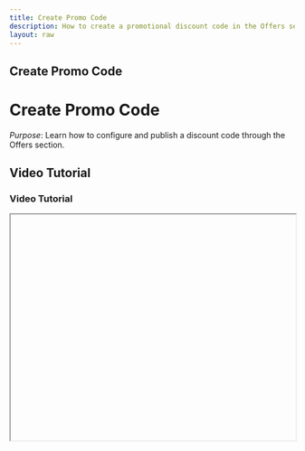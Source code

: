 ```yaml
---
title: Create Promo Code
description: How to create a promotional discount code in the Offers section.
layout: raw
---
```



<div className="mdx-content">

## Create Promo Code

<h1 className="text-3xl font-bold text-gray-900 mb-4">Create Promo Code</h1>  

*Purpose*: Learn how to configure and publish a discount code through the Offers section.

## Video Tutorial

<h3 className="text-xl font-medium text-gray-800 mb-2">Video Tutorial</h3>

<iframe
  width="100%"
  height="400"
  title="Create Promo Code Tutorial"
  allowFullScreen
  className="rounded-lg"
/>

---

## Steps:

<h2 className="text-2xl font-semibold text-gray-800 mt-8 mb-4">Step-by-step Instructions</h2>

❶ **Navigate to the Offers section**  
Click on **Offers** in the sidebar.

❷ **Click the Promo Code tab**  
Inside Offers, click the **Promo Code** tab.

❸ **Click Add Promo Code**  
Hit the **Add Promo Code** button at the top-right of the screen.

❹ **Fill in the Promo Code details**  
A panel form will open. Complete the fields:
- **Name**, **Description**, and **Discount Code**
- **Start Date**, **End Date**, and **Active Days**

❺ **Select Services**  
Click **Next** to choose the **Services** the promo code applies to.

❻ **Define Value and Limits**  
Click **Next** again to configure:
- **Value Type** (Percentage or Amount)
- **Value**
- **Limitations** like:
  - One use per client
  - Total number of uses
  - Minimum purchase amount
  - Off-peak availability

❼ **Configure Booking Options**  
Click **Next** to choose where the code applies: **Online**, **Walk-in**, or both.

❽ **Assign Venues**  
Click **Next** and select the **Venue(s)** the code applies to.

❾ **Click Save**  
Finish setup by clicking the **Save** button.

---

**Tip for First-Time Users**:  
Using promo codes strategically can boost engagement and sales, especially during campaigns or slow periods.

<div className="space-y-4 mt-6">

<div className="my-10 border-t border-gray-200" />

## More questions about this

<h3 className="text-xl font-semibold text-black mb-4 mt-10"> More questions about this?</h3>
</div>
<div className="space-y-4 mt-6">
  <details className="bg-white rounded-md p-4 border border-gray-300">
  <summary
    className="font-medium text-base text-gray-900"
    style={{
      backgroundColor: 'transparent',
      outline: 'none',
      cursor: 'pointer',
      userSelect: 'none',
      listStyle: 'none',
    }}
  >Can I edit a promo code after saving?</summary>
   <p className="mt-2 text-sm text-gray-700">
      Yes, click the 3-dot menu next to the promo code and select Edit.
    </p>
  </details>

  <details className="bg-white rounded-md p-4 border border-gray-300">
  <summary
    className="font-medium text-base text-gray-900"
    style={{
      backgroundColor: 'transparent',
      outline: 'none',
      cursor: 'pointer',
      userSelect: 'none',
      listStyle: 'none',
    }}
  >Can I deactivate a promo code?</summary>
    <p className="mt-2 text-sm text-gray-700">
      Yes, use the toggle switch in the promo code list to deactivate or reactivate a code.
    </p>
  </details>
</div>
</div>

---

<div className="space-y-4 mt-6">

<div className="my-10 border-t border-gray-200" />

<div className="mdx-content mt-10">

Was this article helpful?

<div style={{ display: 'flex', gap: '1rem' }}>
  <button style={{ padding: '0.5rem', borderRadius: '9999px', backgroundColor: '#f0f0f0' }}>
    👍
  </button>
  <button style={{ padding: '0.5rem', borderRadius: '9999px', backgroundColor: '#f0f0f0' }}>
    👎
  </button>
</div>
</div>

---
</div>
